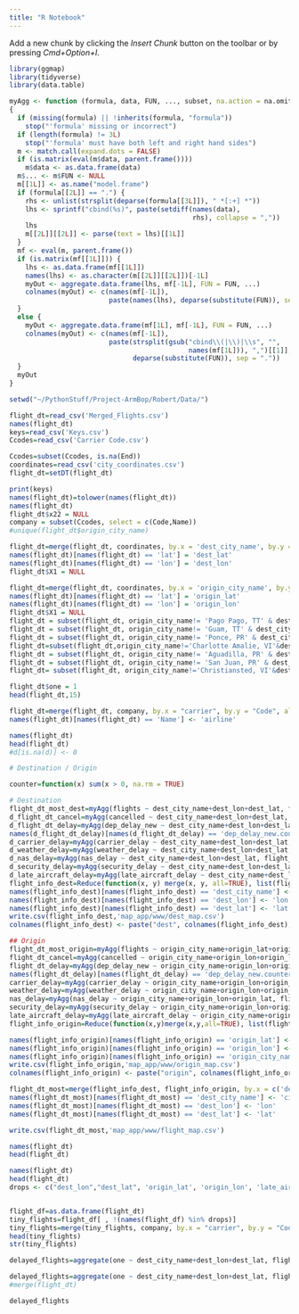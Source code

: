 ```yaml
---
title: "R Notebook"
---
```

Add a new chunk by clicking the *Insert Chunk* button on the toolbar or by pressing *Cmd+Option+I*.
```r
library(ggmap)
library(tidyverse)
library(data.table)

myAgg <- function (formula, data, FUN, ..., subset, na.action = na.omit) 
{
  if (missing(formula) || !inherits(formula, "formula")) 
    stop("'formula' missing or incorrect")
  if (length(formula) != 3L) 
    stop("'formula' must have both left and right hand sides")
  m <- match.call(expand.dots = FALSE)
  if (is.matrix(eval(m$data, parent.frame()))) 
    m$data <- as.data.frame(data)
  m$... <- m$FUN <- NULL
  m[[1L]] <- as.name("model.frame")
  if (formula[[2L]] == ".") {
    rhs <- unlist(strsplit(deparse(formula[[3L]]), " *[:+] *"))
    lhs <- sprintf("cbind(%s)", paste(setdiff(names(data), 
                                              rhs), collapse = ","))
    lhs
    m[[2L]][[2L]] <- parse(text = lhs)[[1L]]
  }
  mf <- eval(m, parent.frame())
  if (is.matrix(mf[[1L]])) {
    lhs <- as.data.frame(mf[[1L]])
    names(lhs) <- as.character(m[[2L]][[2L]])[-1L]
    myOut <- aggregate.data.frame(lhs, mf[-1L], FUN = FUN, ...)
    colnames(myOut) <- c(names(mf[-1L]), 
                         paste(names(lhs), deparse(substitute(FUN)), sep = "."))
  }
  else {
    myOut <- aggregate.data.frame(mf[1L], mf[-1L], FUN = FUN, ...)
    colnames(myOut) <- c(names(mf[-1L]), 
                         paste(strsplit(gsub("cbind\\(|\\)|\\s", "", 
                                             names(mf[1L])), ",")[[1]],
                               deparse(substitute(FUN)), sep = "."))
  } 
  myOut
}

```

```r
setwd("~/PythonStuff/Project-ArmBop/Robert/Data/")

flight_dt=read_csv('Merged_Flights.csv')
names(flight_dt)
keys=read_csv('Keys.csv')
Ccodes=read_csv('Carrier Code.csv')

Ccodes=subset(Ccodes, is.na(End))
coordinates=read_csv('city_coordinates.csv')
flight_dt=setDT(flight_dt)

```

```r
print(keys)
names(flight_dt)=tolower(names(flight_dt))
names(flight_dt)
flight_dt$x22 = NULL
company = subset(Ccodes, select = c(Code,Name))
#unique(flight_dt$origin_city_name)
```



```r
flight_dt=merge(flight_dt, coordinates, by.x = 'dest_city_name', by.y = 'city_name')
names(flight_dt)[names(flight_dt) == 'lat'] = 'dest_lat'
names(flight_dt)[names(flight_dt) == 'lon'] = 'dest_lon'
flight_dt$X1 = NULL

flight_dt=merge(flight_dt, coordinates, by.x = 'origin_city_name', by.y = 'city_name')
names(flight_dt)[names(flight_dt) == 'lat'] = 'origin_lat'
names(flight_dt)[names(flight_dt) == 'lon'] = 'origin_lon'
flight_dt$X1 = NULL
flight_dt = subset(flight_dt, origin_city_name!= 'Pago Pago, TT' & dest_city_name!= 'Pago Pago, TT')
flight_dt = subset(flight_dt, origin_city_name!= 'Guam, TT' & dest_city_name!= 'Guam, TT')
flight_dt = subset(flight_dt, origin_city_name!= 'Ponce, PR' & dest_city_name!= 'Ponce, PR')
flight_dt=subset(flight_dt,origin_city_name!='Charlotte Amalie, VI'&dest_city_name!='Charlotte Amalie, VI')
flight_dt = subset(flight_dt, origin_city_name!= 'Aguadilla, PR' & dest_city_name!= 'Aguadilla, PR')
flight_dt = subset(flight_dt, origin_city_name!= 'San Juan, PR' & dest_city_name!= 'San Juan, PR')
flight_dt= subset(flight_dt, origin_city_name!='Christiansted, VI'&dest_city_name!='Christiansted, VI')

flight_dt$one = 1
head(flight_dt,15)
```

```r
flight_dt=merge(flight_dt, company, by.x = "carrier", by.y = "Code", all.x = T)
names(flight_dt)[names(flight_dt) == 'Name'] <- 'airline'

names(flight_dt)
head(flight_dt)
#d[is.na(d)] <- 0
```

```r
# Destination / Origin

counter=function(x) sum(x > 0, na.rm = TRUE)

# Destination
flight_dt_most_dest=myAgg(flights ~ dest_city_name+dest_lon+dest_lat, flight_dt, sum)
d_flight_dt_cancel=myAgg(cancelled ~ dest_city_name+dest_lon+dest_lat, flight_dt, counter)
d_flight_dt_delay=myAgg(dep_delay_new ~ dest_city_name+dest_lon+dest_lat, flight_dt, counter)
names(d_flight_dt_delay)[names(d_flight_dt_delay) == 'dep_delay_new.counter'] <- 'delay.counter'
d_carrier_delay=myAgg(carrier_delay ~ dest_city_name+dest_lon+dest_lat, flight_dt, counter)
d_weather_delay=myAgg(weather_delay ~ dest_city_name+dest_lon+dest_lat, flight_dt, counter)
d_nas_delay=myAgg(nas_delay ~ dest_city_name+dest_lon+dest_lat, flight_dt, counter)
d_security_delay=myAgg(security_delay ~ dest_city_name+dest_lon+dest_lat, flight_dt, counter)
d_late_aircraft_delay=myAgg(late_aircraft_delay ~ dest_city_name+dest_lon+dest_lat, flight_dt, counter)
flight_info_dest=Reduce(function(x, y) merge(x, y, all=TRUE), list(flight_dt_most_dest,d_flight_dt_cancel, d_flight_dt_delay,d_nas_delay,d_carrier_delay,d_weather_delay,d_security_delay,d_late_aircraft_delay))
names(flight_info_dest)[names(flight_info_dest) == 'dest_city_name'] <- 'city_name'
names(flight_info_dest)[names(flight_info_dest) == 'dest_lon'] <- 'lon'
names(flight_info_dest)[names(flight_info_dest) == 'dest_lat'] <- 'lat'
write.csv(flight_info_dest,'map_app/www/dest_map.csv')
colnames(flight_info_dest) <- paste("dest", colnames(flight_info_dest), sep = "_")

## Origin
flight_dt_most_origin=myAgg(flights ~ origin_city_name+origin_lat+origin_lon, flight_dt, sum)
flight_dt_cancel=myAgg(cancelled ~ origin_city_name+origin_lon+origin_lat, flight_dt, counter)
flight_dt_delay=myAgg(dep_delay_new ~ origin_city_name+origin_lon+origin_lat, flight_dt, counter)
names(flight_dt_delay)[names(flight_dt_delay) == 'dep_delay_new.counter'] <- 'delay.counter'
carrier_delay=myAgg(carrier_delay ~ origin_city_name+origin_lon+origin_lat, flight_dt, counter)
weather_delay=myAgg(weather_delay ~ origin_city_name+origin_lon+origin_lat, flight_dt, counter)
nas_delay=myAgg(nas_delay ~ origin_city_name+origin_lon+origin_lat, flight_dt, counter)
security_delay=myAgg(security_delay ~ origin_city_name+origin_lon+origin_lat, flight_dt, counter)
late_aircraft_delay=myAgg(late_aircraft_delay ~ origin_city_name+origin_lon+origin_lat, flight_dt, counter)
flight_info_origin=Reduce(function(x,y)merge(x,y,all=TRUE), list(flight_dt_most_origin,flight_dt_cancel,flight_dt_delay,nas_delay,carrier_delay,weather_delay,security_delay,late_aircraft_delay))

names(flight_info_origin)[names(flight_info_origin) == 'origin_lat'] <- 'lat'
names(flight_info_origin)[names(flight_info_origin) == 'origin_lon'] <- 'lon'
names(flight_info_origin)[names(flight_info_origin) == 'origin_city_name'] <- 'city_name'
write.csv(flight_info_origin,'map_app/www/origin_map.csv')
colnames(flight_info_origin) <- paste("origin", colnames(flight_info_origin), sep = "_")

flight_dt_most=merge(flight_info_dest, flight_info_origin, by.x = c('dest_city_name','dest_lon','dest_lat'), by.y = c('origin_city_name','origin_lon','origin_lat'), all=T)
names(flight_dt_most)[names(flight_dt_most) == 'dest_city_name'] <- 'city_name'
names(flight_dt_most)[names(flight_dt_most) == 'dest_lon'] <- 'lon'
names(flight_dt_most)[names(flight_dt_most) == 'dest_lat'] <- 'lat'

write.csv(flight_dt_most,'map_app/www/flight_map.csv')
```

```r



names(flight_dt)
head(flight_dt)

```


```r
names(flight_dt)
head(flight_dt)
drops <- c("dest_lon","dest_lat", 'origin_lat', 'origin_lon', 'late_aircraft_delay', 'security_delay','nas_delay','carrier_delay','dest','origin', 'year','month', 'weather_delay','div_airport_landings','day_of_month')


flight_df=as.data.frame(flight_dt)
tiny_flights=flight_df[ , !(names(flight_df) %in% drops)]
tiny_flights=merge(tiny_flights, company, by.x = "carrier", by.y = "Code", all.x = T)
head(tiny_flights)
str(tiny_flights)

delayed_flights=aggregate(one ~ dest_city_name+dest_lon+dest_lat, flight_dt, sum)

delayed_flights=aggregate(one ~ dest_city_name+dest_lon+dest_lat, flight_dt, sum)
#merge(flight_dt)

delayed_flights


```

